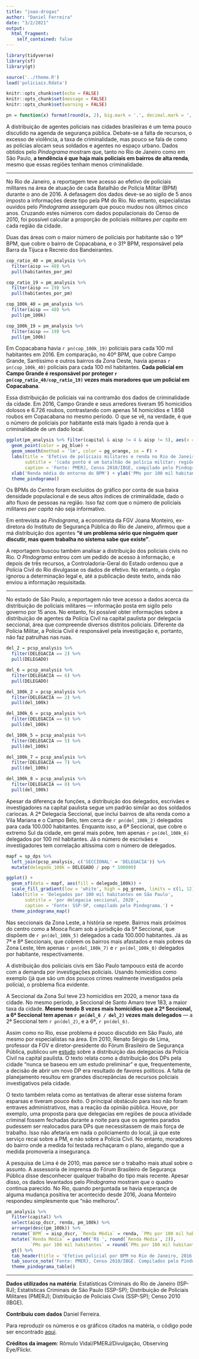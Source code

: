 ```yaml
---
title: "joao-drogas"
author: "Daniel Ferreira"
date: "3/2/2021"
output:
  html_fragment:
    self_contained: false
---
```


```r
library(tidyverse)
library(sf)
library(gt)

source('../theme.R')
load('policiais.Rdata')

knitr::opts_chunk$set(echo = FALSE)
knitr::opts_chunk$set(message = FALSE)
knitr::opts_chunk$set(warning = FALSE)

pn = function(x) format(round(x, 2), big.mark = '.', decimal.mark = ',', nsmall = 0, digits = 2)
```

A distribuição de agentes policiais nas cidades brasileiras é um tema pouco
discutido na agenda de segurança pública. Debate-se a falta de recursos, o
excesso de violência, a taxa de criminalidade, mas pouco se fala de como as
polícias alocam seus soldados e agentes no espaço urbano. Dados obtidos pelo
_Pindograma_ mostram que, tanto no Rio de Janeiro como em São Paulo, **a
tendência é que haja mais policiais em bairros de alta renda**, mesmo que essas
regiões tenham menos criminalidade.

---

No Rio de Janeiro, a reportagem teve acesso ao efetivo de policiais militares
na área de atuação de cada Batalhão de Polícia Militar (BPM) durante o ano de 2016.
A defasagem dos dados deve-se ao sigilo de 5 anos imposto a informações deste
tipo pela PM do Rio. No entanto, especialistas ouvidos pelo _Pindograma_ asseguram que
pouco mudou nos últimos cinco anos. Cruzando estes números com dados
populacionais do Censo de 2010, foi possível calcular a proporção de policiais
militares _per capita_ em cada região da cidade.

Duas das áreas com o maior número de policiais por habitante são o 19º BPM, que
cobre o bairro de Copacabana, e o 31º BPM, responsável pela Barra da Tijuca
e Recreio dos Bandeirantes. 

```r
cop_ratio_40 = pm_analysis %>%
  filter(aisp == 40) %>%
  pull(habitantes_por_pm)

cop_ratio_19 = pm_analysis %>%
  filter(aisp == 19) %>%
  pull(habitantes_por_pm)

cop_100k_40 = pm_analysis %>%
  filter(aisp == 40) %>%
  pull(pm_100k)

cop_100k_19 = pm_analysis %>%
  filter(aisp == 19) %>%
  pull(pm_100k)
```

Em Copacabana havia `r pn(cop_100k_19)` policiais para
cada 100 mil habitantes em 2016. Em comparação, no 40º BPM, que cobre Campo Grande,
Santíssimo e outros bairros da Zona Oeste, havia apenas `r pn(cop_100k_40)` policiais para cada
100 mil habitantes. **Cada policial em Campo Grande é
responsável por proteger `r pn(cop_ratio_40/cop_ratio_19)` vezes mais
moradores que um policial em Copacabana**.

Essa distribuição de policiais vai na contramão dos dados de criminalidade da
cidade. Em 2016, Campo Grande e seus arredores tiveram 95 homicídios dolosos e
6.726 roubos, contrastando com apenas 14 homicídios e 1.858 roubos em Copacabana
no mesmo período. O que se vê, na verdade, é que o número de policiais por
habitante está mais ligado à renda que à criminalidade de um dado local.

```r
ggplot(pm_analysis %>% filter(capital & aisp != 4 & aisp != 5), aes(x = renda, y = pm_100k)) +
  geom_point(color = pg_blue) +
  geom_smooth(method = 'lm', color = pg_orange, se = F) +
  labs(title = 'Efetivo de policiais militares e renda no Rio de Janeiro',
       subtitle = '(cada ponto é um batalhão de polícia militar; regiões do Centro excluídas)',
       caption = 'Fonte: PMERJ, Censo 2010/IBGE, compilado pelo Pindograma.') +
  xlab('Renda média do entorno do BPM') + ylab('PMs por 100 mil habitantes') +
  theme_pindograma()
```

Os BPMs do Centro foram excluídos do gráfico por conta de sua baixa densidade
populacional e de seus altos índices de criminalidade, dado o alto fluxo de
pessoas na região. Isso faz com que o número de policiais militares _per
capita_ não seja informativo.

Em entrevista ao _Pindograma_, a economista da FGV Joana Monteiro, ex-diretora
do Instituto de Segurança Pública do Rio de Janeiro, afirmou que a má
distribuição dos agentes **“é um problema sério que ninguém quer discutir, mas
quem trabalha no sistema sabe que existe”**.

A reportagem buscou também analisar a distribuição dos policiais civis no Rio.
O _Pindograma_ entrou com um pedido de acesso à informação, e depois de três
recursos, a Controladoria-Geral do Estado ordenou que a Polícia Civil do Rio
divulgasse os dados de efetivo. No entanto, o órgão ignorou a determinação
legal e, até a publicação deste texto, ainda não enviou a informação
requisitada.

---

No estado de São Paulo, a reportagem não teve acesso a dados acerca da
distribuição de policiais militares — informação posta em sigilo pelo governo
por 15 anos. No entanto, foi possível obter informações sobre a distribuição de
agentes da Polícia Civil na capital paulista por delegacia seccional, área que
compreende diversos distritos policiais. Diferente da Polícia Militar, a
Polícia Civil é responsável pela investigação e, portanto, não faz patrulhas
nas ruas.

```r
del_2 = pcsp_analysis %>%
  filter(DELEGACIA == 2) %>%
  pull(DELEGADO)

del_6 = pcsp_analysis %>%
  filter(DELEGACIA == 6) %>%
  pull(DELEGADO)

del_100k_2 = pcsp_analysis %>%
  filter(DELEGACIA == 2) %>%
  pull(del_100k)

del_100k_6 = pcsp_analysis %>%
  filter(DELEGACIA == 6) %>%
  pull(del_100k)

del_100k_5 = pcsp_analysis %>%
  filter(DELEGACIA == 5) %>%
  pull(del_100k)

del_100k_7 = pcsp_analysis %>%
  filter(DELEGACIA == 7) %>%
  pull(del_100k)

del_100k_8 = pcsp_analysis %>%
  filter(DELEGACIA == 8) %>%
  pull(del_100k)
```

Apesar da diferença de funções, a distribuição dos delegados, escrivães e
investigadores na capital paulista segue um padrão similar ao dos soldados
cariocas. A 2ª Delegacia Seccional, que inclui bairros de alta renda como a
Vila Mariana e o Campo Belo, tem cerca de `r pn(del_100k_2)` delegados para cada 100.000 habitantes.
Enquanto isso, a 6ª Seccional, que cobre o extremo Sul da cidade, em geral mais
pobre, tem apenas `r pn(del_100k_6)` delegados por 100 mil habitantes. Já o
número de escrivães e investigadores tem correlação altíssima com o número de
delegados.

```r
mapf = sp_dps %>%
  left_join(pcsp_analysis, c('SECCIONAL' = 'DELEGACIA')) %>%
  mutate(delegado_100k = DELEGADO / pop * 100000)

ggplot() +
  geom_sf(data = mapf, aes(fill = delegado_100k)) +
  scale_fill_gradient(low = 'white', high = pg_green, limits = c(1, 12)) +
  labs(title = 'Delegados por 100 mil habitantes em São Paulo',
       subtitle = 'por delegacia seccional, 2020',
       caption = 'Fonte: SSP-SP, compilado pelo Pindograma.') +
  theme_pindograma_map()
```

Nas seccionais da Zona Leste, a história se repete. Bairros mais próximos do
centro como a Mooca ficam sob a jurisdição da 5ª Seccional, que dispõem de
`r pn(del_100k_5)` delegados a cada 100.000 habitantes. Já as 7ª e 8ª Seccionais, que cobrem os bairros
mais afastados e mais pobres da Zona Leste, têm apenas `r pn(del_100k_7)`
e `r pn(del_100k_8)` delegados por habitante, respectivamente. 

A distribuição dos policiais civis em São Paulo tampouco está de acordo com a
demanda por investigações policiais. Usando homicídios como exemplo (já que são
um dos poucos crimes realmente investigados pela polícia), o problema fica
evidente. 

A Seccional da Zona Sul teve 23 homicídios em 2020, a menor taxa da cidade. No
mesmo período, a Seccional de Santo Amaro teve 183, a maior taxa da cidade.
**Mesmo tendo 8 vezes mais homicídios que a 2ª Seccional, a 6ª Seccional tem
apenas `r pn(del_6 / del_2)` vezes mais delegados** — a 2ª Seccional tem `r pn(del_2)`, e
a 6ª, `r pn(del_6)`.

Assim como no Rio, esse problema é pouco discutido em São Paulo, até mesmo por especialistas
na área. Em 2010, Renato Sérgio de Lima, professor da FGV e diretor-presidente
do Fórum Brasileiro de Segurança Pública, publicou um
[estudo](https://dspace.mj.gov.br/handle/1/3840) sobre a distribuição das
delegacias da Polícia Civil na capital paulista. O texto relata como a
distribuição dos DPs pela cidade “nunca se baseou em um estudo preliminar” e
que, frequentemente, a decisão de abrir um novo DP era resultado de favores
políticos. A falta de planejamento resultou em grandes discrepâncias de
recursos policiais investigativos pela cidade.

O texto também relata como as tentativas de alterar esse sistema foram esparsas
e tiveram pouco êxito. O principal obstáculo para isso não foram entraves
administrativos, mas a reação da opinião pública. Houve, por exemplo, uma
proposta para que delegacias em regiões de pouca atividade criminal fossem
fechadas durante a noite para que os agentes parados pudessem ser realocados
para DPs que necessitassem de mais força de trabalho. Isso não afetaria em nada
o policiamento do local, já que este serviço recai sobre a PM, e não sobre a
Polícia Civil. No entanto, moradores do bairro onde a medida foi testada
rechaçaram o plano, alegando que a medida promoveria a insegurança.

A pesquisa de Lima é de 2010, mas parece ser o trabalho mais atual sobre o
assunto. A assessoria de imprensa do Fórum Brasileiro de Segurança Pública
disse desconhecer qualquer trabalho do tipo mais recente. Apesar disso, os
dados levantados pelo _Pindograma_ mostram que o quadro continua parecido. No
Rio, quando perguntada se havia esperança de alguma mudança positiva ter
acontecido desde 2016, Joana Monteiro respondeu simplesmente que “não
melhorou”.

```r
pm_analysis %>%
  filter(capital) %>%
  select(aisp_dscr, renda, pm_100k) %>%
  arrange(desc(pm_100k)) %>%
  rename(`BPM` = aisp_dscr, `Renda Média` = renda, `PMs por 100 mil habitantes` = pm_100k) %>%
  mutate(`Renda Média` = paste0('R$ ', round(`Renda Média`, 2)),
         `PMs por 100 mil habitantes` = round(`PMs por 100 mil habitantes`, 2)) %>%
  gt() %>%
  tab_header(title = 'Efetivo policial por BPM no Rio de Janeiro, 2016') %>%
  tab_source_note('Fonte: PMERJ, Censo 2010/IBGE. Compilados pelo Pindograma.') %>%
  theme_pindograma_table()
```

---

**Dados utilizados na matéria**: Estatísticas Criminais do Rio de Janeiro
(ISP-RJ); Estatísticas Criminais de São Paulo (SSP-SP); Distribuição de
Policiais Militares (PMERJ); Distribuição de Policiais Civis (SSP-SP);
Censo 2010 (IBGE).

**Contribuiu com dados** Daniel Ferreira.

Para reproduzir os números e os gráficos citados na matéria, o código
pode ser encontrado [aqui][1].

**Créditos da imagem**: Rômulo Vidal/PMERJ/Divulgação, Observing Eye/Flickr.

[1]: https://github.com/pindograma/materias/blob/master/2021-06-23-distribuicao-policiais/DistPoliciais.Rmd

